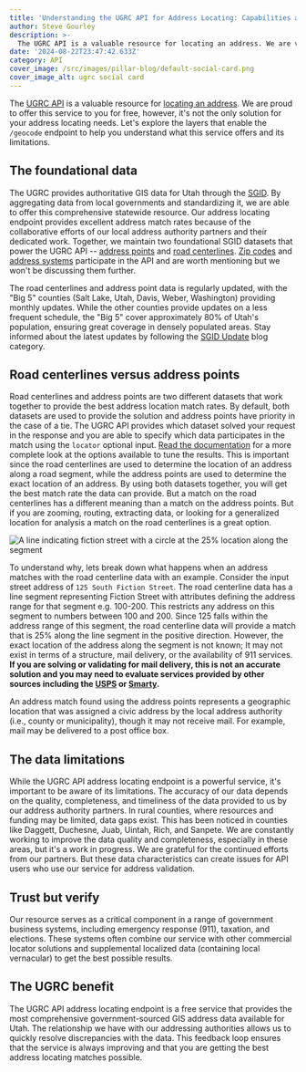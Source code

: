 ```yaml
---
title: 'Understanding the UGRC API for Address Locating: Capabilities and Limitations'
author: Steve Gourley
description: >-
  The UGRC API is a valuable resource for locating an address. We are very proud to offer this service to you for free, however it's not the only solution for your address locating. Read this to understand the limitations and capabilities of our address locating geocoding endpoint.
date: '2024-08-22T23:47:42.633Z'
category: API
cover_image: /src/images/pillar-blog/default-social-card.png
cover_image_alt: ugrc social card
---
```



The [UGRC API](https://api.mapserv.utah.gov/) is a valuable resource for [locating an address](https://api.mapserv.utah.gov/docs/v1/endpoints/geocoding/). We are proud to offer this service to you for free, however, it's not the only solution for your address locating needs. Let's explore the layers that enable the `/geocode` endpoint to help you understand what this service offers and its limitations.

## The foundational data

The UGRC provides authoritative GIS data for Utah through the [SGID](/products/sgid/sgid-index/). By aggregating data from local governments and standardizing it, we are able to offer this comprehensive statewide resource. Our address locating endpoint provides excellent address match rates because of the collaborative efforts of our local address authority partners and their dedicated work. Together, we maintain two foundational SGID datasets that power the UGRC API -- [address points](/products/sgid/location/address-points/) and [road centerlines](/products/sgid/transportation/road-centerlines/). [Zip codes](/products/sgid/boundaries/zip-codes/) and [address systems](/products/sgid/location/address-system-quadrants/) participate in the API and are worth mentioning but we won't be discussing them further.

The road centerlines and address point data is regularly updated, with the "Big 5" counties (Salt Lake, Utah, Davis, Weber, Washington) providing monthly updates. While the other counties provide updates on a less frequent schedule, the "Big 5" cover approximately 80% of Utah's population, ensuring great coverage in densely populated areas. Stay informed about the latest updates by following the [SGID Update](/blog/categories/sgid-updates/) blog category.

## Road centerlines versus address points

Road centerlines and address points are two different datasets that work together to provide the best address location match rates. By default, both datasets are used to provide the solution and address points have priority in the case of a tie. The UGRC API provides which dataset solved your request in the response and you are able to specify which data participates in the match using the `locator` optional input. [Read the documentation](https://api.mapserv.utah.gov/docs/v1/endpoints/geocoding/) for a more complete look at the options available to tune the results. This is important since the road centerlines are used to determine the location of an address along a road segment, while the address points are used to determine the exact location of an address. By using both datasets together, you will get the best match rate the data can provide. But a match on the road centerlines has a different meaning than a match on the address points. But if you are zooming, routing, extracting data, or looking for a generalized location for analysis a match on the road centerlines is a great option.

<Image
  src={centerlineImage}
  width={800}
  alt="A line indicating fiction street with a circle at the 25% location along the segment"
/>

To understand why, lets break down what happens when an address matches with the road centerline data with an example. Consider the input street address of `125 South Fiction Street`. The road centerline data has a line segment representing Fiction Street with attributes defining the address range for that segment e.g. 100-200. This restricts any address on this segment to numbers between 100 and 200. Since 125 falls within the address range of this segment, the road centerline data will provide a match that is 25% along the line segment in the positive direction. However, the exact location of the address along the segment is not known; It may not exist in terms of a structure, mail delivery, or the availability of 911 services. **If you are solving or validating for mail delivery, this is not an accurate solution and you may need to evaluate services provided by other sources including the [USPS](https://www.usps.com/) or [Smarty](https://smarty.com/).**

An address match found using the address points represents a geographic location that was assigned a civic address by the local address authority (i.e., county or municipality), though it may not receive mail. For example, mail may be delivered to a post office box.

## The data limitations

While the UGRC API address locating endpoint is a powerful service, it's important to be aware of its limitations. The accuracy of our data depends on the quality, completeness, and timeliness of the data provided to us by our address authority partners. In rural counties, where resources and funding may be limited, data gaps exist. This has been noticed in counties like Daggett, Duchesne, Juab, Uintah, Rich, and Sanpete. We are constantly working to improve the data quality and completeness, especially in these areas, but it's a work in progress. We are grateful for the continued efforts from our partners. But these data characteristics can create issues for API users who use our service for address validation.

## Trust but verify

Our resource serves as a critical component in a range of government business systems, including emergency response (911), taxation, and elections. These systems often combine our service with other commercial locator solutions and supplemental localized data (containing local vernacular) to get the best possible results.

## The UGRC benefit

The UGRC API address locating endpoint is a free service that provides the most comprehensive government-sourced GIS address data available for Utah. The relationship we have with our addressing authorities allows us to quickly resolve discrepancies with the data. This feedback loop ensures that the service is always improving and that you are getting the best address locating matches possible.
